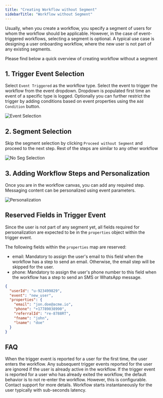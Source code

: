 ```yaml
---
title: "Creating Workflow without Segment"
sidebarTitle: "Workflow without Segment"
---
```


Usually, when you create a workflow, you specify a segment of users for whom the workflow should be applicable.
However, in the case of event-triggered workflows, selecting a segment is optional.
A typical use case is designing a user onboarding workflow, where the new user is not part of any existing segments.

Please find below a quick overview of creating workflow without a segment

## 1. Trigger Event Selection

Select `Event Triggered` as the workflow type. Select the event to trigger the workflow from the event dropdown. Dropdown is populated first time an event of a specific type is logged.
Optionally you can further restrict the trigger by adding conditions based on event properties using the `Add Condition` button.

![Event Selection](/images/workflow/no-segment/no-seg-event.png)

## 2. Segment Selection

Skip the segment selection by clicking `Proceed without Segment` and proceed to the next step. Rest of the steps are similar to any other workflow

![No Seg Selection](/images/workflow/no-segment/no-segment-selection.png)

## 3. Adding Workflow Steps and Personalization

Once you are in the workflow canvas, you can add any required step. Messaging content can be personalized using event parameters.

![Personalization](/images/workflow/no-segment/sms-personalization.png)

## Reserved Fields in Trigger Event

Since the user is not part of any segment yet, all fields required for personalization are expected to be in the `properties` object within the trigger event.

The following fields within the `properties` map are reserved:

- email: Mandatory to assign the user's email to this field when the workflow has a step to send an email. Otherwise, the email step will be skipped for the user.
- phone: Mandatory to assign the user's phone number to this field when the workflow has a step to send an SMS or WhatsApp message.

```json trigger event sample paylod
{
  "userId": "u-923499829",
  "event": "new_user",
  "properties": {
    "email": "jon.doe@acme.io",
    "phone": "+17789038990",
    "referralId": "re-8788RT",
    "fname": "john",
    "lname": "doe"
  }
}
```

## FAQ

<AccordionGroup>
  <Accordion title="What happens if trigger event gets reported for the same user more than once">
    When the trigger event is reported for a user for the first time, the user
    enters the workflow. Any subsequent trigger events reported for the user are
    ignored if the user is already active in the workflow. If the trigger event
    is reported for a user who has already exited the workflow, the default
    behavior is to not re-enter the workflow. However, this is configurable.
    Contact support for more details.
  </Accordion>

<Accordion title="How long does it take to start the workflow for a user once trigger event is reported">
  Workflow starts instantaneously for the user typically with sub-seconds
  latency.
</Accordion>

</AccordionGroup>
